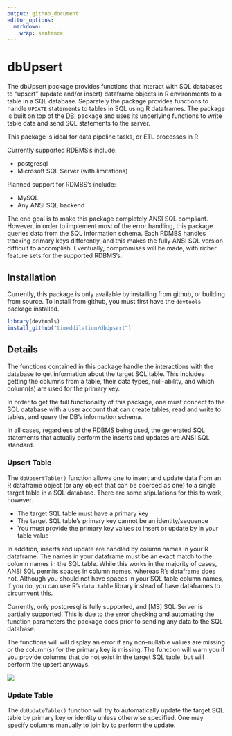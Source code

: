 ```yaml
---
output: github_document
editor_options: 
  markdown: 
    wrap: sentence
---
```


# dbUpsert

The dbUpsert package provides functions that interact with SQL databases to "upsert" (update and/or insert) dataframe objects in R environments to a table in a SQL database.
Separately the package provides functions to handle `UPDATE` statements to tables in SQL using R dataframes.
The package is built on top of the [DBI](https://github.com/r-dbi/DBI) package and uses its underlying functions to write table data and send SQL statements to the server.

This package is ideal for data pipeline tasks, or ETL processes in R.

Currently supported RDBMS's include:

-   postgresql
-   Microsoft SQL Server (with limitations)

Planned support for RDMBS's include:

-   MySQL
-   Any ANSI SQL backend

The end goal is to make this package completely ANSI SQL compliant. However, in order to implement most of the error handling, this package queries data from the SQL information schema. Each RDMBS handles tracking primary keys differently, and this makes the fully ANSI SQL version difficult to accomplish. Eventually, compromises will be made, with richer feature sets for the supported RDBMS's.

## Installation

Currently, this package is only available by installing from github, or building from source.
To install from github, you must first have the `devtools` package installed.

```r
library(devtools)
install_github("timeddilation/dbUpsert")
```

## Details

The functions contained in this package handle the interactions with the database to get information about the target SQL table.
This includes getting the columns from a table, their data types, null-ability, and which column(s) are used for the primary key.

In order to get the full functionality of this package, one must connect to the SQL database with a user account that can create tables, read and write to tables, and query the DB's information schema.

In all cases, regardless of the RDBMS being used, the generated SQL statements that actually perform the inserts and updates are ANSI SQL standard.

### Upsert Table

The `dbUpsertTable()` function allows one to insert and update data from an R dataframe object (or any object that can be coerced as one) to a single target table in a SQL database.
There are some stipulations for this to work, however.

-   The target SQL table must have a primary key
-   The target SQL table's primary key cannot be an identity/sequence
-   You must provide the primary key values to insert or update by in your table value

In addition, inserts and update are handled by column names in your R dataframe.
The names in your dataframe must be an exact match to the column names in the SQL table.
While this works in the majority of cases, ANSI SQL permits spaces in column names, whereas R's dataframe does not. Although you should not have spaces in your SQL table column names, if you do, you can use R's `data.table` library instead of base dataframes to circumvent this.

Currently, only postgresql is fully supported, and [MS] SQL Server is partially supported. This is due to the error checking and automating the function parameters the package does prior to sending any data to the SQL database.

The functions will will display an error if any non-nullable values are missing or the column(s) for the primary key is missing.
The function will warn you if you provide columns that do not exist in the target SQL table, but will perform the upsert anyways.

![](images/dbUpsertTable_workflow.png)

### Update Table

The `dbUpdateTable()` function will try to automatically update the target SQL table by primary key or identity unless otherwise specified.
One may specify columns manually to join by to perform the update.

